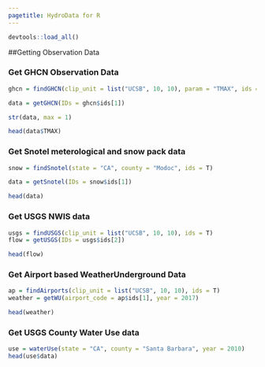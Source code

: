 ```yaml
---
pagetitle: HydroData for R
---
```


```r
devtools::load_all()
```

##Getting Observation Data 

### Get GHCN Observation Data

```r
ghcn = findGHCN(clip_unit = list("UCSB", 10, 10), param = "TMAX", ids = T)

data = getGHCN(IDs = ghcn$ids[1])

str(data, max = 1)
```

```r
head(data$TMAX)
```

### Get Snotel meterological and snow pack data

```r
snow = findSnotel(state = "CA", county = "Modoc", ids = T)

data = getSnotel(IDs = snow$ids[1])
```

```r
head(data)
```

### Get USGS NWIS data

```r
usgs = findUSGS(clip_unit = list("UCSB", 10, 10), ids = T)
flow = getUSGS(IDs = usgs$ids[2])
```

```r
head(flow)
```

### Get Airport based WeatherUnderground Data

```r
ap = findAirports(clip_unit = list("UCSB", 10, 10), ids = T)
weather = getWU(airport_code = ap$ids[1], year = 2017)
```

```r
head(weather)
```

### Get USGS County Water Use data

```r
use = waterUse(state = "CA", county = "Santa Barbara", year = 2010)
head(use$data)
```


